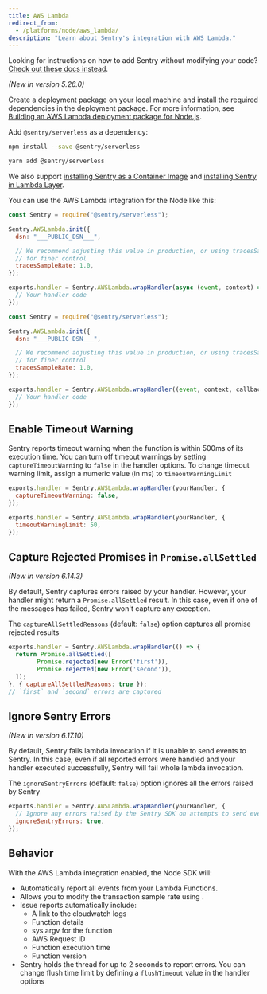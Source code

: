 ```yaml
---
title: AWS Lambda
redirect_from:
  - /platforms/node/aws_lambda/
description: "Learn about Sentry's integration with AWS Lambda."
---
```


<Note>

Looking for instructions on how to add Sentry without modifying your code? [Check out these docs instead](/product/integrations/cloud-monitoring/aws-lambda/).

</Note>


_(New in version 5.26.0)_

Create a deployment package on your local machine and install the required dependencies in the deployment package. For more information, see [Building an AWS Lambda deployment package for Node.js](https://aws.amazon.com/premiumsupport/knowledge-center/lambda-deployment-package-nodejs/).

Add `@sentry/serverless` as a dependency:

```bash {tabTitle:npm}
npm install --save @sentry/serverless
```

```bash {tabTitle:Yarn}
yarn add @sentry/serverless
```

We also support [installing Sentry as a Container Image](/platforms/node/guides/aws-lambda/container-image/) and [installing Sentry in Lambda Layer](/platforms/node/guides/aws-lambda/layer/).

You can use the AWS Lambda integration for the Node like this:

```javascript {tabTitle:async}
const Sentry = require("@sentry/serverless");

Sentry.AWSLambda.init({
  dsn: "___PUBLIC_DSN___",

  // We recommend adjusting this value in production, or using tracesSampler
  // for finer control
  tracesSampleRate: 1.0,
});

exports.handler = Sentry.AWSLambda.wrapHandler(async (event, context) => {
  // Your handler code
});
```

```javascript {tabTitle:sync}
const Sentry = require("@sentry/serverless");

Sentry.AWSLambda.init({
  dsn: "___PUBLIC_DSN___",

  // We recommend adjusting this value in production, or using tracesSampler
  // for finer control
  tracesSampleRate: 1.0,
});

exports.handler = Sentry.AWSLambda.wrapHandler((event, context, callback) => {
  // Your handler code
});
```

<!-- TODO-ADD-VERIFICATION-EXAMPLE -->

## Enable Timeout Warning

Sentry reports timeout warning when the function is within 500ms of its execution time. You can turn off timeout warnings by setting `captureTimeoutWarning` to `false` in the handler options. To change timeout warning limit, assign a numeric value (in ms) to `timeoutWarningLimit`

```javascript {tabTitle:captureTimeoutWarning}
exports.handler = Sentry.AWSLambda.wrapHandler(yourHandler, {
  captureTimeoutWarning: false,
});
```

```javascript {tabTitle:timeoutWarning}
exports.handler = Sentry.AWSLambda.wrapHandler(yourHandler, {
  timeoutWarningLimit: 50,
});
```


## Capture Rejected Promises in `Promise.allSettled`
_(New in version 6.14.3)_

By default, Sentry captures errors raised by your handler.
However, your handler might return a `Promise.allSettled` result.
In this case, even if one of the messages has failed, Sentry won't capture any exception.

The `captureAllSettledReasons` (default: `false`) option captures all promise rejected results

```javascript {tabTitle:captureAllSettledReasons}
exports.handler = Sentry.AWSLambda.wrapHandler(() => {
  return Promise.allSettled([
        Promise.rejected(new Error('first')),
        Promise.rejected(new Error('second')),
  ]);
}, { captureAllSettledReasons: true });
// `first` and `second` errors are captured
```

## Ignore Sentry Errors
_(New in version 6.17.10)_

By default, Sentry fails lambda invocation if it is unable to send events to Sentry.
In this case, even if all reported errors were handled and your handler executed successfully, Sentry will fail whole lambda invocation.

The `ignoreSentryErrors` (default: `false`) option ignores all the errors raised by Sentry

```javascript {tabTitle:ignoreSentryErrors}
exports.handler = Sentry.AWSLambda.wrapHandler(yourHandler, {
  // Ignore any errors raised by the Sentry SDK on attempts to send events to Sentry
  ignoreSentryErrors: true,
});
```

## Behavior

With the AWS Lambda integration enabled, the Node SDK will:

- Automatically report all events from your Lambda Functions.
- Allows you to <PlatformLink to="/configuration/sampling/#configuring-the-transaction-sample-rate">modify the transaction sample rate</PlatformLink> using <PlatformIdentifier name="traces-sample-rate" />.
- Issue reports automatically include:
  - A link to the cloudwatch logs
  - Function details
  - sys.argv for the function
  - AWS Request ID
  - Function execution time
  - Function version
- Sentry holds the thread for up to 2 seconds to report errors. You can change flush time limit by defining a `flushTimeout` value in the handler options
